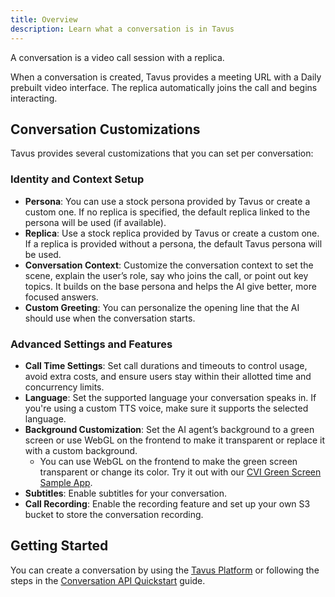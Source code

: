 ```yaml
---
title: Overview
description: Learn what a conversation is in Tavus
---
```


A conversation is a video call session with a replica.

When a conversation is created, Tavus provides a meeting URL with a Daily prebuilt video interface. The replica automatically joins the call and begins interacting.

## Conversation Customizations
Tavus provides several customizations that you can set per conversation:
### Identity and Context Setup
- **Persona**: You can use a stock persona provided by Tavus or create a custom one. If no replica is specified, the default replica linked to the persona will be used (if available).
- **Replica**: Use a stock replica provided by Tavus or create a custom one. If a replica is provided without a persona, the default Tavus persona will be used.
- **Conversation Context**: Customize the conversation context to set the scene, explain the user’s role, say who joins the call, or point out key topics. It builds on the base persona and helps the AI give better, more focused answers.
- **Custom Greeting**: You can personalize the opening line that the AI should use when the conversation starts.
### Advanced Settings and Features
- **Call Time Settings**: Set call durations and timeouts to control usage, avoid extra costs, and ensure users stay within their allotted time and concurrency limits.
- **Language**: Set the supported language your conversation speaks in. If you're using a custom TTS voice, make sure it supports the selected language.
- **Background Customization**: Set the AI agent’s background to a green screen or use WebGL on the frontend to make it transparent or replace it with a custom background.
   - You can use WebGL on the frontend to make the green screen transparent or change its color. Try it out with our [CVI Green Screen Sample App](https://andy-tavus.github.io/CVI-greenscreen-webGL/).
- **Subtitles**: Enable subtitles for your conversation.
- **Call Recording**: Enable the recording feature and set up your own S3 bucket to store the conversation recording.

## Getting Started
You can create a conversation by using the [Tavus Platform](https://platform.tavus.io/) or following the steps in the [Conversation API Quickstart](https://docs.google.com/document/d/1C4y9QTaM8SeWcgOV-xsUdRllQVqibsI8GERfO0UxD_o/edit?usp=sharing) guide.


